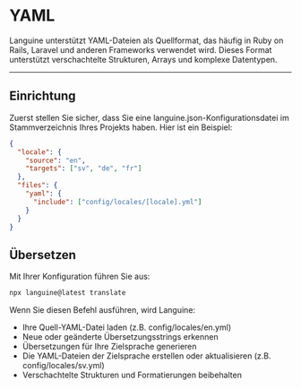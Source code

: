 # YAML

Languine unterstützt YAML-Dateien als Quellformat, das häufig in Ruby on Rails, Laravel und anderen Frameworks verwendet wird. Dieses Format unterstützt verschachtelte Strukturen, Arrays und komplexe Datentypen.

---

## Einrichtung

Zuerst stellen Sie sicher, dass Sie eine languine.json-Konfigurationsdatei im Stammverzeichnis Ihres Projekts haben. Hier ist ein Beispiel:

```json
{
  "locale": {
    "source": "en",
    "targets": ["sv", "de", "fr"]
  },
  "files": {
    "yaml": {
      "include": ["config/locales/[locale].yml"]
    }
  }
}
```

## Übersetzen

Mit Ihrer Konfiguration führen Sie aus:

```bash
npx languine@latest translate
```

Wenn Sie diesen Befehl ausführen, wird Languine:

- Ihre Quell-YAML-Datei laden (z.B. config/locales/en.yml)
- Neue oder geänderte Übersetzungsstrings erkennen
- Übersetzungen für Ihre Zielsprache generieren
- Die YAML-Dateien der Zielsprache erstellen oder aktualisieren (z.B. config/locales/sv.yml)
- Verschachtelte Strukturen und Formatierungen beibehalten
